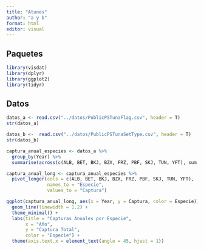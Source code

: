 ```yaml
---
title: "Atunes"
author: "a y b"
format: html
editor: visual
---
```

## Paquetes 

```r
library(visdat)
library(dplyr)
library(ggplot2)
library(tidyr)
```

## Datos

```r
datos_a <- read.csv("../datos/PublicPSTunaFlag.csv", header = T)
str(datos_a)

datos_b <-  read.csv("../datos/PublicPSTunaSetType.csv", header = T)
str(datos_b)
```

```r
captura_anual_especies <- datos_a %>%
  group_by(Year) %>%              
  summarise(across(c(ALB, BET, BKJ, BZX, FRZ, PBF, SKJ, TUN, YFT), sum, na.rm = TRUE))  

captura_anual_long <- captura_anual_especies %>%
  pivot_longer(cols = c(ALB, BET, BKJ, BZX, FRZ, PBF, SKJ, TUN, YFT), 
               names_to = "Especie", 
               values_to = "Captura")

ggplot(captura_anual_long, aes(x = Year, y = Captura, color = Especie)) +
  geom_line(linewidth = 1.2) + 
  theme_minimal() +  
  labs(title = "Capturas Anuales por Especie", 
       x = "Año", 
       y = "Captura Total", 
       color = "Especie") +
  theme(axis.text.x = element_text(angle = 45, hjust = 1))

```

